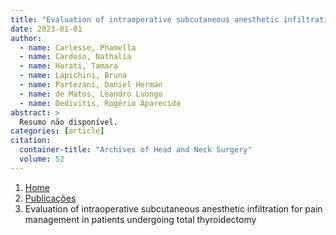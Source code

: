 ```yaml
---
title: "Evaluation of intraoperative subcutaneous anesthetic infiltration for pain management in patients undergoing total thyroidectomy"
date: 2023-01-01
author:
  - name: Carlesse, Phamella
  - name: Cardoso, Nathalia
  - name: Harati, Tamara
  - name: Lapichini, Bruna
  - name: Partezani, Daniel Herman
  - name: de Matos, Leandro Luongo
  - name: Dedivitis, Rogério Aparecido
abstract: > 
  Resumo não disponível.
categories: [article]
citation: 
  container-title: "Archives of Head and Neck Surgery"
  volume: 52
---
```


```{=html}
<nav aria-label="breadcrumb">
  <ol class="breadcrumb">
    <li class="breadcrumb-item"><a href="../../index.html">Home</a></li>
    <li class="breadcrumb-item"><a href="../index.html">Publicações</a></li>
    <li class="breadcrumb-item active" aria-current="page">Evaluation of intraoperative subcutaneous anesthetic infiltration for pain management in patients undergoing total thyroidectomy</li>
  </ol>
</nav>
```
